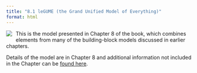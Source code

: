 ```yaml
---
title: "8.1 leGUME (the Grand Unified Model of Everything)"
format: html
---
```


[![](8.1-leGUME.png)](8.1-leGUME.zip){style="float:left; margin-right:10px; margin-bottom:5px;"} This is the model presented in Chapter 8 of the book, which combines elements from many of the building-block models discussed in earlier chapters.

Details of the model are in Chapter 8 and additional information not included in the Chapter can be [found here](model_details.pdf).
